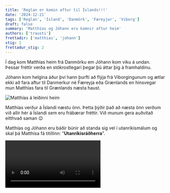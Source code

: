 ```yaml
---
title: 'Reglan er komin aftur til Íslands!!!'
date: '2024-12-21'
tags: ['Reglan', 'Ísland', 'Danmörk', 'Færeyjar', 'Viborg']
draft: false
summary: 'Matthías og Jóhann eru komnir aftur heim'
authors: ['trausti']
frettadir: ['matthias', 'johann']
stig: 1
frettadur_stig: 2
---
```



Í dag kom Matthías heim frá Danmörku em Jóhann kom viku á undan.
Þessar fréttir verða en stókrostlegari þegar þú áttar þig á framhaldinu.


Jóhann kom helgina áður því hann þurfti að flýja frá Viborgingunum 
og ætlar ekki að fara aftur til Danmerkur né Færeyja eða Grænlands
en hinsvegar mun Matthías fara til Grænlands næsta haust.


![Matthías á leiðinni heim](/static/images/faerslur/annad/matthias-ferdamadur.jpg)


Matthías verður á Íslandi næstu önn.
Þetta þýðir það að næsta önn verðum við allir hér á Íslandi sem eru frábærar fréttir.
Við munum gera auðvitað eitthvað saman 😉


Matthías og Jóhann eru báðir búnir að standa sig vel í utanríkismálum
og skal þá Matthísa fá titillinn: "**Utanríkisráðherra**".


<Video id="f_fKlQwhzJ0" />
